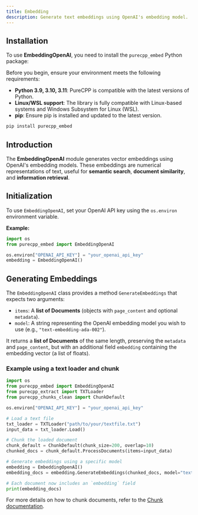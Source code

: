 ```yaml
---
title: Embedding
description: Generate text embeddings using OpenAI's embedding model.
---
```


## Installation

To use **EmbeddingOpenAI**, you need to install the `purecpp_embed` Python package:

Before you begin, ensure your environment meets the following requirements:

- **Python 3.9, 3.10, 3.11**: PureCPP is compatible with the latest versions of Python.
- **Linux/WSL support**: The library is fully compatible with Linux-based systems and Windows Subsystem for Linux (WSL).
- **pip**: Ensure pip is installed and updated to the latest version.

```bash
pip install purecpp_embed
```

## Introduction

The **EmbeddingOpenAI** module generates vector embeddings using OpenAI's embedding models. These embeddings are numerical representations of text, useful for **semantic search**, **document similarity**, and **information retrieval**.

## Initialization

To use `EmbeddingOpenAI`, set your OpenAI API key using the `os.environ` environment variable.

**Example:**

```python
import os
from purecpp_embed import EmbeddingOpenAI

os.environ["OPENAI_API_KEY"] = "your_openai_api_key"
embedding = EmbeddingOpenAI()
```

## Generating Embeddings

The `EmbeddingOpenAI` class provides a method `GenerateEmbeddings` that expects two arguments:

- `items`: A **list of Documents** (objects with `page_content` and optional `metadata`).
- `model`: A string representing the OpenAI embedding model you wish to use (e.g., `"text-embedding-ada-002"`).

It returns a **list of Documents** of the same length, preserving the `metadata` and `page_content`, but with an additional field `embedding` containing the embedding vector (a list of floats).

### Example using a text loader and chunk

```python
import os
from purecpp_embed import EmbeddingOpenAI
from purecpp_extract import TXTLoader
from purecpp_chunks_clean import ChunkDefault

os.environ["OPENAI_API_KEY"] = "your_openai_api_key"

# Load a text file
txt_loader = TXTLoader("path/to/your/textfile.txt")
input_data = txt_loader.Load()

# Chunk the loaded document
chunk_default = ChunkDefault(chunk_size=200, overlap=10)
chunked_docs = chunk_default.ProcessDocuments(items=input_data)

# Generate embeddings using a specific model
embedding = EmbeddingOpenAI()
embedding_docs = embedding.GenerateEmbeddings(chunked_docs, model="text-embedding-ada-002")

# Each document now includes an `embedding` field
print(embedding_docs)
```

For more details on how to chunk documents, refer to the [Chunk documentation](../chunks/introduction.mdx).